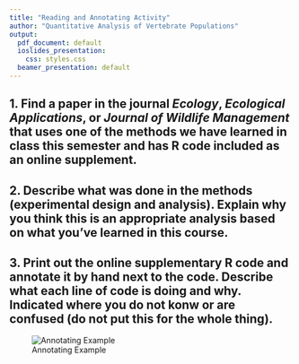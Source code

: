 ```yaml
---
title: "Reading and Annotating Activity"
author: "Quantitative Analysis of Vertebrate Populations"
output:
  pdf_document: default
  ioslides_presentation:
    css: styles.css
  beamer_presentation: default
---
```


## 1. Find a paper in the journal *Ecology*, *Ecological Applications*, or *Journal of Wildlife Management* that uses one of the methods we have learned in class this semester and has R code included as an online supplement. 

## 2. Describe what was done in the methods (experimental design and analysis). Explain why you think this is an appropriate analysis based on what you've learned in this course.

## 3. Print out the online supplementary R code and annotate it by hand next to the code. Describe what each line of code is doing and why. Indicated where you do not konw or are confused (do not put this for the whole thing).

![Annotating Example](Figures/annotating_example.jpg)